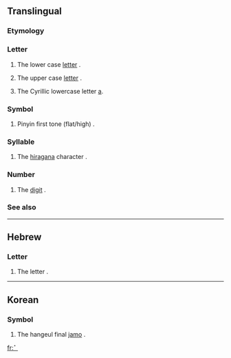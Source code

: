 {{Braille character info|hex=2801|name=Braille Pattern Dots-1|image=[[Image:Braille A1.svg|50px]]}}
{{also|1|a}}
==Translingual==

===Etymology===
{{Brai-ety}}

===Letter===
{{mul-letter|sc=Brai}}

# {{context|Braille}} The lower case [[letter]] {{term|a}}.
# {{context|Braille|often preceded by capital sign [[⠠]]}} The upper case [[letter]] {{term|A}}.
# {{context|Cyrillic Braille}} The Cyrillic lowercase letter [[а]].

===Symbol===
{{mul-symbol|sc=Brai}}

# {{context|Chinese Braille}} Pinyin first tone (flat/high) {{term|ˉ}}.

===Syllable===
{{mul-syllable|sc=Brai}}

# {{context|Japanese Braille}} The [[hiragana]] character {{term|sc=Jpan|あ|tr=a}}.

===Number===
{{mul-number|sc=Brai}}

# {{context|Braille|often preceded by number sign [[⠼]]}} The [[digit]] {{term|1}}.

===See also===
{{Brai-script}}

----
==Hebrew==
===Letter===
{{infl|he|symbol}}
# {{context|Hebrew Braille}} The letter {{term|sc=Hebr|א|tr=’||aleph}}.

----
==Korean==
===Symbol===
{{infl|ko|symbol}}
# {{context|Korean Braille}} The hangeul final [[jamo]] {{term|sc=Hang|ㄱ|tr=g||gieuk}}.

[[fr:⠁]]